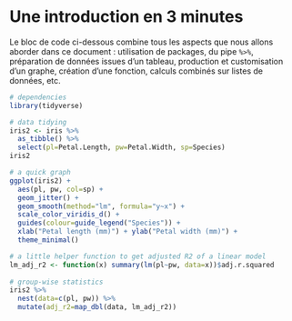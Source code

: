 # Une introduction en 3 minutes

Le bloc de code ci-dessous combine tous les aspects que nous allons aborder dans ce document : utilisation de packages, du pipe `%>%`, préparation de données issues d'un tableau, production et customisation d'un graphe, création d'une fonction, calculs combinés sur listes de données, etc.
```r

# dependencies
library(tidyverse)

# data tidying
iris2 <- iris %>% 
  as_tibble() %>% 
  select(pl=Petal.Length, pw=Petal.Width, sp=Species)
iris2

# a quick graph
ggplot(iris2) + 
  aes(pl, pw, col=sp) + 
  geom_jitter() + 
  geom_smooth(method="lm", formula="y~x") + 
  scale_color_viridis_d() +
  guides(colour=guide_legend("Species")) +
  xlab("Petal length (mm)") + ylab("Petal width (mm)") +
  theme_minimal()

# a little helper function to get adjusted R2 of a linear model
lm_adj_r2 <- function(x) summary(lm(pl~pw, data=x))$adj.r.squared
  
# group-wise statistics
iris2 %>%
  nest(data=c(pl, pw)) %>% 
  mutate(adj_r2=map_dbl(data, lm_adj_r2))

```
